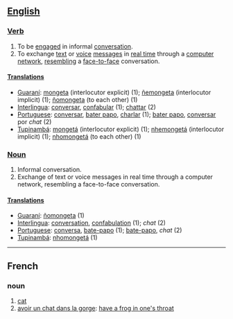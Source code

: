 ==[[English]]==
===[[Verb]]===
#To be [[engage]]d in informal [[conversation]].
#To exchange [[text]] or [[voice]] [[message]]s in [[real time]] through a [[computer network]], [[resemble|resembling]] a [[face-to-face]] conversation.

====[[Translation]]s====
*[[Guaraní]]: [[mongeta]] (interlocutor explicit) (1); [[ñemongeta]] (interlocutor implicit) (1); [[ñomongeta]] (to each other) (1)
*[[Interlingua]]: [[conversar]], [[confabular]] (1); [[chattar]] (2)
*[[Portuguese]]: [[conversar]], [[bater papo]], [[charlar]] (1); [[bater papo]], [[conversar]] por ''chat'' (2)
*[[Tupinambá]]: [[mongetá]] (interlocutor explicit) (1); [[nhemongetá]] (interlocutor implicit) (1); [[nhomongetá]] (to each other) (1)

===[[Noun]]===
#Informal conversation.
#Exchange of text or voice messages in real time through a computer network, resembling a face-to-face conversation.

====[[Translation]]s====
*[[Guaraní]]: [[ñomongeta]] (1)
*[[Interlingua]]: [[conversation]], [[confabulation]] (1); ''chat'' (2)
*[[Portuguese]]: [[conversa]], [[bate-papo]] (1); [[bate-papo]], ''chat'' (2)
*[[Tupinambá]]: [[nhomongetá]] (1)

----

==French==
===noun===
#[[cat]]
#[[avoir un chat dans la gorge]]: [[have a frog in one's throat]]